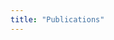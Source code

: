 ```yaml
---
title: "Publications"
---
```


<!--
**M.C. Boudreau**, A.J. Allen, N.J. Roberts, A. Allard, & L. Hébert-Dufresne | September 2023\
[*Temporal and probabilistic comparisons of epidemic interventions*](https://rdcu.be/do1AQ)\
Bull. of Math. Biol. 85, 118 (2023)\
-->
